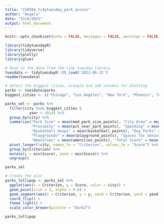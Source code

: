 ```yaml
---
title: "210504_tidytuesday_park_access"
author: "Angela"
date: "23/6/2021"
output: html_document
---
```


```r
knitr::opts_chunk$set(echo = FALSE, messages = FALSE, warnings = FALSE)
```

```r
library(tidytuesdayR)
library(tidyverse)
library(plotly)
library(glue)
```


```r
# Read in the data from the tidy tuesday library.
tuesdata <- tidytuesdayR::tt_load('2021-06-22')
readme(tuesdata)
```


```r
# Select the biggest cities, wrangle and add columns for plotting
parks <- tuesdata$parks
biggest_cities <- c("Chicago", "Los Angeles", "New York", "Phoenix", "Houston")

parks_sel <- parks %>%
  filter(city %in% biggest_cities &
           year > 2014) %>%
  group_by(city) %>%
  summarize("Park Size" = mean(med_park_size_points), "City Area" = mean(park_pct_city_points), 
            "Proximity" = mean(pct_near_park_points), "Spending" = mean(spend_per_resident_points), 
            "Basketball Hoops" = mean(basketball_points), "Dog Parks" = mean(dogpark_points), 
            "Playgrounds" = mean(playground_points), "Spaces for Seniors" = mean(rec_sr_points), 
            "Amenities" = mean(amenities_points), "Total Score" = mean(total_pct, na.rm = TRUE)) %>%
  pivot_longer(!city, names_to = "Criterion", values_to = "Score") %>%
  group_by(Criterion) %>%
  mutate(y = min(Score), yend = max(Score)) %>%
  ungroup()

parks_sel
```


```r
# Create the plot
parks_lollipop <- parks_sel %>%
  ggplot(aes(x = Criterion, y = Score, color = city)) +
  geom_point(size = 3, alpha = 0.6) +
  geom_segment(aes(x = Criterion, y = y, xend = Criterion, yend = yend), color = "black", size = 0.1) +
  coord_flip() +
  theme_light() +
  scale_color_brewer(palette = "Dark2")

parks_lollipop
```




